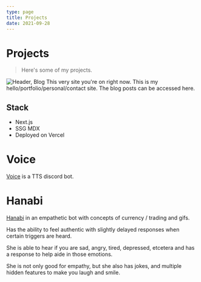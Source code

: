 ```yaml
---
type: page
title: Projects
date: 2021-09-28
---
```


# Projects

> Here's some of my projects.


<Image
  src="/images/header-blogs.png"
  alt="Header, Blog"
  width={1366}
  height={520}
  priority
  className="next-image"
/>
This very site you're on right now. This is my hello/portfolio/personal/contact site. The blog posts can be accessed <Link href="/posts">here</Link>.

## Stack

- Next.js
- SSG MDX
- Deployed on Vercel

# Voice

[Voice](https://github.com/joaquimnet/voice) is a TTS discord bot.

# Hanabi

[Hanabi](https://hanabi-bot.com/) in an empathetic bot with concepts of currency / trading and gifs.

Has the ability to feel authentic with slightly delayed responses when certain triggers are heard.

She is able to hear if you are sad, angry, tired, depressed, etcetera and has a response to help aide in those emotions.

She is not only good for empathy, but she also has jokes, and multiple hidden features to make you laugh and smile.
